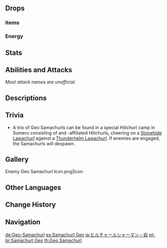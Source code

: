 {{Enemy Infobox
|image    = Enemy Geo Samachurl.png
|dmgtype  = Physical
|dmgtype2 = Geo
|weakpoint = yes
|family   = Hilichurls
|group    = Samachurls
|type     = Common Enemies
|ability1 = Geo Construct
}}
{{Enemy Intro}}

==Drops==
===Items===
{{Drops Table|type=Samachurls}}

===Energy===
{{Energy Drops
|type  = Geo
|hp1   = 60
|p1    = 1
|hp2   = 0
|p2    = 1
}}

==Stats==
{{Enemy Stats
|geo_res      = 50%
|hp_type      = 1
|hp_ratio     = 1
|atk_ratio    = 4
}}

==Abilities and Attacks==
''Most attack names are unofficial.''
{{Enemy Attacks
|name_1 = Rock Spikes
|desc_1 = Summons rock spikes that erupt from the ground at the player's location, dealing '''50% ATK''' as {{Color|AoE Geo DMG}}.

|name_2 = Rock Pillars
|desc_2 = Summons pillars below itself and any nearby Samachurls, [[Hilichurl Shooters]], and [[Abyss Mages]], giving them a higher ground to attack. [[Blunt Attack]]s are the most effective at damaging these pillars.
{{Elemental Shield Data|Geo|12|cryoonly=1}}
|file_2 = Geo Samachurl Rock Pillar

|name_3 = Shockwaves
|desc_3 = Periodically releases shockwaves around the summoned pillars, dealing '''100% ATK''' as {{Color|AoE Geo DMG}}.
|file_3 = Geo Samachurl Rock Pillar Blast

|name_4 = Staff Strike
|desc_4 = If the player is within melee range, swings its staff at the player, dealing '''100% ATK''' as {{Color|Physical DMG}} and knocking the player back. The Samachurl also falls in the process due to the staff's weight. The Samachurl will not perform this attack while it is on top of a pillar.
}}

==Descriptions==
{{Description|A wizened, mumbling hilichurl, one that listens to the strength of Geo.<br />Hilichurls especially gifted in commanding the elements who often reach the zenith of their skill in their twilight years. To the persevering mountains, these old hilichurls are but children, but their memories and experiences have guided them towards gaining power over rock and stone.|[[Archive]]}}

==Trivia==
*A trio of Geo Samachurls can be found in a special Hilichurl camp in Sumeru consisting of {{Electro}} and {{Geo}}-affiliated Hilichurls, cheering on a [[Stonehide Lawachurl]] against a [[Thunderhelm Lawachurl]]. If enemies are engaged, the Samachurls will despawn.

==Gallery==
<gallery>
Enemy Geo Samachurl Icon.png|Icon
</gallery>

==Other Languages==
{{Other Languages
|en      = Geo Samachurl
|zhs     = 岩丘丘萨满
|zhs_rm  = Yán Qiūqiū Sàmǎn
|zht     = 岩丘丘薩滿
|zht_rm  = Yán Qiūqiū Sàmǎn
|zh_tl   = {{Lex|Geo|zh}} Hilichurl Shaman
|ja      = ヒルチャールシャーマン・岩
|ja_rm   = Hiruchaaru Shaaman - Iwa
|ja_tl   = Hilichurl Shaman: {{Lex|Geo|ja}}
|ko      = 바위 츄츄 샤먼
|ko_rm   = Bawi Chyuchyu Syameon
|ko_tl   = {{Lex|Geo|ko}} Hilichurl Shaman
|es      = Samachurl Geo
|es_tl   = Geo Samachurl
|fr      = Brutoshaman Géo
|fr_tl   = Geo Hilishaman
|ru      = Гео шамачурл
|ru_tl   = Geo Samachurl
|th      = Geo Samachurl
|vi      = Phù Thủy Hilichurl Nham
|vi_tl   = Geo Hilichurl Sorcerer
|de      = Geo-Samachurl
|de_tl   = Geo Samachurl
|id      = Geo Samachurl
|pt      = Samachurl Geo
|pt_tl   = Geo Samachurl
|tr      = Toprak Dağ Şamanı
|tr_tl   = 
|it      = Sciamachurl di Geo
|it_tl   = 
}}

==Change History==
{{Change History|1.0}}

==Navigation==
{{Enemy Navbox|type=Common}}

[[de:Geo-Samachurl]]
[[es:Samachurl Geo]]
[[ja:ヒルチャールシャーマン・岩]]
[[pt-br:Samachurl Geo]]
[[th:Geo Samachurl]]